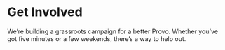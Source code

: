 # Get Involved

We’re building a grassroots campaign for a better Provo. Whether you’ve got five minutes or a few weekends, there’s a way to help out.
